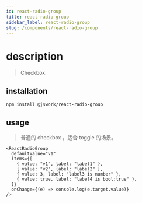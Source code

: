 ```yaml
---
id: react-radio-group
title: react-radio-group
sidebar_label: react-radio-group
slug: /components/react-radio-group
---
```


# description

> Checkbox.

## installation

```bash npm2yarn
npm install @jswork/react-radio-group
```

## usage

> 普通的 checkbox ，适合 toggle 的场景。

```tsx live
<ReactRadioGroup
  defaultValue="v1"
  items={[
    { value: "v1", label: "label1" },
    { value: "v2", label: "label2" },
    { value: 3, label: "label3 is number" },
    { value: true, label: "label4 is bool:true" },
  ]}
  onChange={(e) => console.log(e.target.value)}
/>
```
